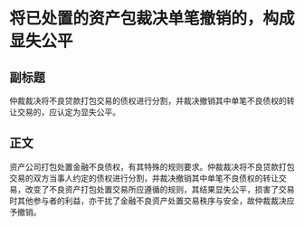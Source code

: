 # 将已处置的资产包裁决单笔撤销的，构成显失公平
## 副标题
仲裁裁决将不良贷款打包交易的债权进行分割，并裁决撤销其中单笔不良债权的转让交易的，应认定为显失公平。
## 正文
资产公司打包处置金融不良债权，有其特殊的规则要求。仲裁裁决将不良贷款打包交易的双方当事人约定的债权进行分割，并裁决撤销其中单笔不良债权的转让交易，改变了不良资产打包处置交易所应遵循的规则，其结果显失公平，损害了交易时其他参与者的利益，亦干扰了金融不良资产处置交易秩序与安全，故仲裁裁决应予撤销。
